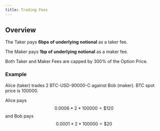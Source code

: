```yaml
---
title: Trading Fees
---
```

## Overview

The Taker pays **6bps of underlying notional** as a taker fee.

The Maker pays **1bp of underlying notional** as a maker fee.

Both Taker and Maker Fees are capped by 300% of the Option Price.

### Example 

Alice (taker) trades 2 BTC-USD-90000-C against Bob (maker). 
BTC spot price is 100000. 

Alice pays $$ 0.0006*2*100000=\$120 $$ and Bob pays $$ 0.0001*2*100000=\$20 $$
